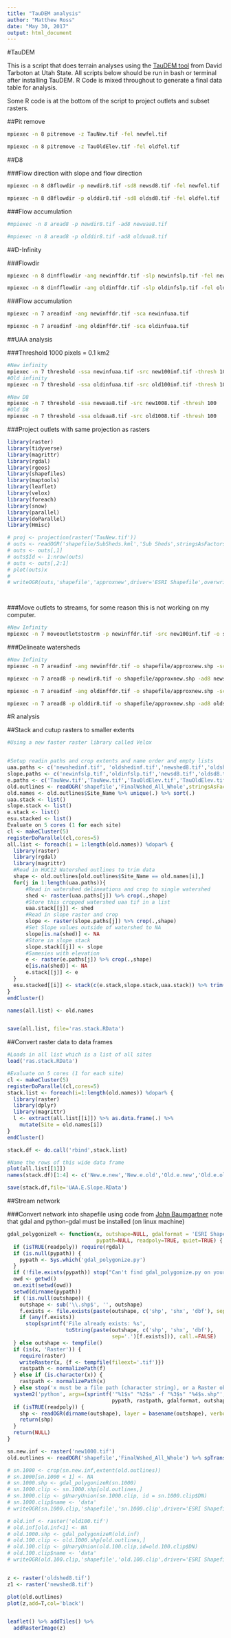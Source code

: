 ```yaml
---
title: "TauDEM analysis"
author: "Matthew Ross"
date: "May 30, 2017"
output: html_document
---
```




#TauDEM

This is a script that does terrain analyses using the [TauDEM tool](http://hydrology.usu.edu/taudem/taudem5/index.html) from David Tarboton at Utah State. All scripts below should be run in bash or terminal after installing TauDEM. R Code is mixed throughout to generate a final data table for analysis. 

Some R code is at the bottom of the script to project outlets and subset rasters. 


##Pit remove
```bash
mpiexec -n 8 pitremove -z TauNew.tif -fel newfel.tif

mpiexec -n 8 pitremove -z TauOldElev.tif -fel oldfel.tif
```

##D8 

###Flow direction with slope and flow direction
```bash
mpiexec -n 8 d8flowdir -p newdir8.tif -sd8 newsd8.tif -fel newfel.tif

mpiexec -n 8 d8flowdir -p olddir8.tif -sd8 oldsd8.tif -fel oldfel.tif

```

###Flow accumulation
```bash
#mpiexec -n 8 aread8 -p newdir8.tif -ad8 newuaa8.tif

#mpiexec -n 8 aread8 -p olddir8.tif -ad8 olduaa8.tif
```


##D-Infinity

###Flowdir
```bash
mpiexec -n 8 dinfflowdir -ang newinffdr.tif -slp newinfslp.tif -fel newfel.tif

mpiexec -n 8 dinfflowdir -ang oldinffdr.tif -slp oldinfslp.tif -fel oldfel.tif


```

###Flow accumulation
```bash
mpiexec -n 7 areadinf -ang newinffdr.tif -sca newinfuaa.tif

mpiexec -n 7 areadinf -ang oldinffdr.tif -sca oldinfuaa.tif

```


##UAA analysis

###Threshold 1000 pixels = 0.1 km2

```bash

#New infinity
mpiexec -n 7 threshold -ssa newinfuaa.tif -src new100inf.tif -thresh 100
#Old infinity 
mpiexec -n 7 threshold -ssa oldinfuaa.tif -src old100inf.tif -thresh 100

#New D8 
mpiexec -n 7 threshold -ssa newuaa8.tif -src new1008.tif -thresh 100
#Old D8
mpiexec -n 7 threshold -ssa olduaa8.tif -src old1008.tif -thresh 100


```

###Project outlets with same projection as rasters
```r

library(raster)
library(tidyverse)
library(magrittr)
library(rgdal)
library(rgeos)
library(shapefiles)
library(maptools)
library(leaflet)
library(velox)
library(foreach)
library(snow)
library(parallel)
library(doParallel)
library(Hmisc)

# proj <- projection(raster('TauNew.tif'))
# outs <- readOGR('shapefile/SubSheds.kml','Sub Sheds',stringsAsFactors=F) %>% spTransform(.,proj)
# outs <- outs[,1]
# outs$Id <- 1:nrow(outs)
# outs <- outs[,2:1]
# plot(outs)x
# 
# writeOGR(outs,'shapefile','approxnew',driver='ESRI Shapefile',overwrite_layer = T)




```




###Move outlets to streams, for some reason this is not working on my computer. 
```bash

#New Infinity
mpiexec -n 7 moveoutletstostrm -p newinffdr.tif -src new100inf.tif -o shapefile/approxnew.shp -om shapefile/snapinfnew.shp -md 30


```

###Delineate watersheds

```bash
#New Infinity
mpiexec -n 7 areadinf -ang newinffdr.tif -o shapefile/approxnew.shp -sca newshedinf.tif

mpiexec -n 7 aread8 -p newdir8.tif -o shapefile/approxnew.shp -ad8 newshed8.tif

mpiexec -n 7 areadinf -ang oldinffdr.tif -o shapefile/approxnew.shp -sca oldshedinf.tif

mpiexec -n 7 aread8 -p olddir8.tif -o shapefile/approxnew.shp -ad8 oldshed8.tif

```



#R analysis



##Stack and cutup rasters to smaller extents
```r
#Using a new faster raster library called Velox


#Setup readin paths and crop extents and name order and empty lists
uaa.paths <- c('newshedinf.tif', 'oldshedinf.tif','newshed8.tif','oldshed8.tif')
slope.paths <- c('newinfslp.tif','oldinfslp.tif','newsd8.tif','oldsd8.tif')
e.paths <- c('TauNew.tif','TauNew.tif','TauOldElev.tif','TauOldElev.tif')
old.outlines <- readOGR('shapefile','FinalWshed_All_Whole',stringsAsFactors = F)
old.names <- old.outlines$Site_Name %>% unique(.) %>% sort(.)
uaa.stack <- list()
slope.stack <- list()
e.stack <- list()
esu.stacked <- list()
Evaluate on 5 cores (1 for each site)
cl <- makeCluster(5)
registerDoParallel(cl,cores=5)
all.list <- foreach(i = 1:length(old.names)) %dopar% {
  library(raster)
  library(rgdal)
  library(magrittr)
  #Read in HUC12 Watershed outlines to trim data
  shape <- old.outlines[old.outlines$Site_Name == old.names[i],]
  for(j in 1:length(uaa.paths)){
      #Read in watershed delineations and crop to single watershed
      shed <- raster(uaa.paths[j]) %>% crop(.,shape)
      #Store this cropped watershed uaa tif in a list
      uaa.stack[[j]] <- shed
      #Read in slope raster and crop
      slope <- raster(slope.paths[j]) %>% crop(.,shape)
      #Set Slope values outside of watershed to NA
      slope[is.na(shed)] <- NA
      #Store in slope stack
      slope.stack[[j]] <- slope
      #Samesies with elevation
      e <- raster(e.paths[j]) %>% crop(.,shape)
      e[is.na(shed)] <- NA
      e.stack[[j]] <- e
  }
  esu.stacked[[i]] <- stack(c(e.stack,slope.stack,uaa.stack)) %>% trim(.)
}
endCluster()

names(all.list) <- old.names


save(all.list, file='ras.stack.RData')
```



##Convert raster data to data frames
```r
#Loads in all list which is a list of all sites
load('ras.stack.RData')

#Evaluate on 5 cores (1 for each site)
cl <- makeCluster(5)
registerDoParallel(cl,cores=5)
stack.list <- foreach(i=1:length(old.names)) %dopar% {
  library(raster)
  library(dplyr)
  library(magrittr)
  l <- extract(all.list[[i]]) %>% as.data.frame(.) %>%
    mutate(Site = old.names[i]) 
}
endCluster()

stack.df <- do.call('rbind',stack.list)

#Name the rows of this wide data frame
plot(all.list[[1]])
names(stack.df)[1:4] <- c('New.e.new','New.e.old','Old.e.new','Old.e.old')

save(stack.df,file='UAA.E.Slope.RData')


```


##Stream network

###Convert network into shapefile using code from [John Baumgartner](https://johnbaumgartner.wordpress.com/2012/07/26/getting-rasters-into-shape-from-r/) note that gdal and python-gdal must be installed (on linux machine)

```r


gdal_polygonizeR <- function(x, outshape=NULL, gdalformat = 'ESRI Shapefile',
                             pypath=NULL, readpoly=TRUE, quiet=TRUE) {
  if (isTRUE(readpoly)) require(rgdal)
  if (is.null(pypath)) {
    pypath <- Sys.which('gdal_polygonize.py')
  }
  if (!file.exists(pypath)) stop("Can't find gdal_polygonize.py on your system.")
  owd <- getwd()
  on.exit(setwd(owd))
  setwd(dirname(pypath))
  if (!is.null(outshape)) {
    outshape <- sub('\\.shp$', '', outshape)
    f.exists <- file.exists(paste(outshape, c('shp', 'shx', 'dbf'), sep='.'))
    if (any(f.exists))
      stop(sprintf('File already exists: %s',
                   toString(paste(outshape, c('shp', 'shx', 'dbf'),
                                  sep='.')[f.exists])), call.=FALSE)
  } else outshape <- tempfile()
  if (is(x, 'Raster')) {
    require(raster)
    writeRaster(x, {f <- tempfile(fileext='.tif')})
    rastpath <- normalizePath(f)
  } else if (is.character(x)) {
    rastpath <- normalizePath(x)
  } else stop('x must be a file path (character string), or a Raster object.')
  system2('python', args=(sprintf('"%1$s" "%2$s" -f "%3$s" "%4$s.shp"',
                                  pypath, rastpath, gdalformat, outshape)))
  if (isTRUE(readpoly)) {
    shp <- readOGR(dirname(outshape), layer = basename(outshape), verbose=!quiet)
    return(shp)
  }
  return(NULL)
}

sn.new.inf <- raster('new1000.tif')
old.outlines <- readOGR('shapefile','FinalWshed_All_Whole') %>% spTransform(.,projection(sn.new.inf))

# sn.1000 <- crop(sn.new.inf,extent(old.outlines)) 
# sn.1000[sn.1000 < 1] <- NA
# sn.1000.shp <- gdal_polygonizeR(sn.1000)
# sn.1000.clip <- sn.1000.shp[old.outlines,] 
# sn.1000.clip <- gUnaryUnion(sn.1000.clip, id = sn.1000.clip$DN)
# sn.1000.clip$name <- 'data'
# writeOGR(sn.1000.clip,'shapefile','sn.1000.clip',driver='ESRI Shapefile',overwrite_layer = T)

# old.inf <- raster('old100.tif')
# old.inf[old.inf<1] <- NA
# old.1000.shp <- gdal_polygonizeR(old.inf)
# old.100.clip <- old.1000.shp[old.outlines,]
# old.100.clip <- gUnaryUnion(old.100.clip,id=old.100.clip$DN)
# old.100.clip$name <- 'data'
# writeOGR(old.100.clip,'shapefile','old.100.clip',driver='ESRI Shapefile')


z <- raster('oldshed8.tif')  
z1 <- raster('newshed8.tif')

plot(old.outlines)
plot(z,add=T,col='black')


leaflet() %>% addTiles() %>%
  addRasterImage(z)


```


